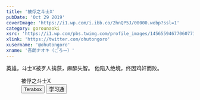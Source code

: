 ```yaml
---
title: '被俘之斗士X'
pubDate: 'Oct 29 2019'
coverImage: 'https://i1.wp.com/i.ibb.co/2hnQP5J/00000.webp?ssl=1'
category: gorounaoki
xsrc: 'https://i1.wp.com/pbs.twimg.com/profile_images/1456559467706077185/x17ubUJj.jpg?ssl=1'
xlink: 'https://twitter.com/ohutongoro'
xusername: '@ohutongoro'
xname: '吾朗ナオキ（ごろー）'
---
```


英雄，斗士X被歹人擒获，麻醉失智。
他陷入绝境，终因鸡奸而败。

<div class="grid gap-2 grid-cols-2">

<PostImage src1="https://i1.wp.com/i.ibb.co/2hnQP5J/00000.webp?ssl=1" src2="https://i1.wp.com/i.ibb.co/m62BBWz/00001.webp?ssl=1" text="orange_bodysuit, bulge, muscular, male_focus, thighs, muscular_male, dark_skin, abs, pectorals, bodysuit, jack-o'-lantern, skin_tight, thick_thighs, bara, tight, halloween, dark-skinned_male, erection_under_clothes" client:visible />

</div>

<figure class="relative z-20 mx-auto max-w-3xl pt-10 xl:max-w-none" contenteditable="false">
  <div class="relative block">
    <div class="block">
      <div class="mx-10 my-4 grid justify-items-center gap-3 rounded bg-[rgb(243,245,248)] p-6">
        <div class="block select-none font-[bold]">被俘之斗士X</div>
        <div class="grid gap-2 grid-cols-2">
        <Link client:visible isExternal download="被俘之斗士X" href="https://file.dragonjay.top/d/Terabox/download/Captured_Fighter_X.zip?sign=re9RAuJUTF5_gDK-HXLjAequIGAq3j1ZxxUYBrhfCcU=:0" target="_blank" rel="noopener referrer" className="mt-1 cursor-pointer bg-transparent text-[-webkit-link] no-underline"
          ><Button client:visible radius="full" className="m-0 box-border h-8 min-w-[120px] cursor-pointer select-none resize-none appearance-none overflow-visible rounded-[80000px] bg-[#0096fa] px-[calc(16px)] py-0 font-[bold] text-sm normal-case leading-none text-white transition-[border-color] delay-[0s,background,color] duration-[0.16s] ease-[ease-out]"><div class="sc-1s35wwu-2 ieoUtK">Terabox</div></Button></Link>
          <Link client:visible isExternal download="被俘之斗士X" href="https://file.dragonjay.top/d/Chaoxing/download/Captured_Fighter_X.zip?sign=O9kwTIv33Rir2NQWUvACTjpwO9Knu1yZiLa8UfqL1bk=:0"
          ><Button client:visible radius="full" className="m-0 box-border h-8 min-w-[120px] cursor-pointer select-none resize-none appearance-none overflow-visible rounded-[80000px] bg-[#0096fa] px-[calc(16px)] py-0 font-[bold] text-sm normal-case leading-none text-white transition-[border-color] delay-[0s,background,color] duration-[0.16s] ease-[ease-out]"><div class="sc-1s35wwu-2 ieoUtK">学习通</div></Button></Link>
      </div>
      </div>
    </div>
  </div>
</figure>

<CopyLinkButton client:visible />
<AppreciateQRCodes client:visible />